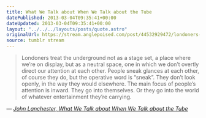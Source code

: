 ```yaml
---
title: What We Talk about When We Talk about the Tube
datePublished: 2013-03-04T09:35:41+00:00
dateUpdated: 2013-03-04T09:35:41+00:00
layout: "../../../layouts/posts/quote.astro"
originalUrl: https://stream.anglepoised.com/post/44532929472/londoners-treat-the-underground-not-as-a-stage
source: tumblr stream
---
```


> Londoners treat the underground not as a stage set, a place where we&rsquo;re on display, but as a neutral space, one in which we don&rsquo;t overtly direct our attention at each other. People sneak glances at each other, of course they do, but the operative word is &ldquo;sneak&rdquo;. They don&rsquo;t look openly, in the way they would elsewhere. The main focus of people&rsquo;s attention is inward. They go into themselves. Or they go into the world of whatever entertainment they&rsquo;re carrying.

— <cite>[John Lanchester, _What We Talk about When We Talk about the Tube_](https://www.goodreads.com/book/show/17356880-what-we-talk-about-when-we-talk-about-the-tube)</cite>
